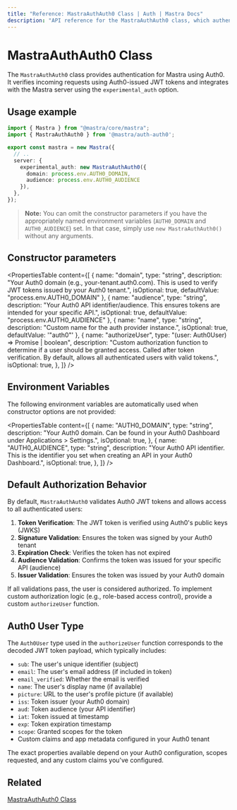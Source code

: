 ```yaml
---
title: "Reference: MastraAuthAuth0 Class | Auth | Mastra Docs"
description: "API reference for the MastraAuthAuth0 class, which authenticates Mastra applications using Auth0 authentication."
---
```


# MastraAuthAuth0 Class

The `MastraAuthAuth0` class provides authentication for Mastra using Auth0. It verifies incoming requests using Auth0-issued JWT tokens and integrates with the Mastra server using the `experimental_auth` option.

## Usage example

```typescript title="src/mastra/index.ts" showLineNumbers copy
import { Mastra } from "@mastra/core/mastra";
import { MastraAuthAuth0 } from '@mastra/auth-auth0';

export const mastra = new Mastra({
  // ..
  server: {
    experimental_auth: new MastraAuthAuth0({
      domain: process.env.AUTH0_DOMAIN,
      audience: process.env.AUTH0_AUDIENCE
    }),
  },
});
```

> **Note:** You can omit the constructor parameters if you have the appropriately named environment variables (`AUTH0_DOMAIN` and `AUTH0_AUDIENCE`) set. In that case, simply use `new MastraAuthAuth0()` without any arguments.

## Constructor parameters

<PropertiesTable
  content={[
    {
      name: "domain",
      type: "string",
      description: "Your Auth0 domain (e.g., your-tenant.auth0.com). This is used to verify JWT tokens issued by your Auth0 tenant.",
      isOptional: true,
      defaultValue: "process.env.AUTH0_DOMAIN"
    },
    {
      name: "audience",
      type: "string",
      description: "Your Auth0 API identifier/audience. This ensures tokens are intended for your specific API.",
      isOptional: true,
      defaultValue: "process.env.AUTH0_AUDIENCE"
    },
    {
      name: "name",
      type: "string",
      description: "Custom name for the auth provider instance.",
      isOptional: true,
      defaultValue: '"auth0"'
    },
    {
      name: "authorizeUser",
      type: "(user: Auth0User) => Promise<boolean> | boolean",
      description: "Custom authorization function to determine if a user should be granted access. Called after token verification. By default, allows all authenticated users with valid tokens.",
      isOptional: true,
    },
  ]}
/>

## Environment Variables

The following environment variables are automatically used when constructor options are not provided:

<PropertiesTable
  content={[
    {
      name: "AUTH0_DOMAIN",
      type: "string",
      description: "Your Auth0 domain. Can be found in your Auth0 Dashboard under Applications > Settings.",
      isOptional: true,
    },
    {
      name: "AUTH0_AUDIENCE",
      type: "string",
      description: "Your Auth0 API identifier. This is the identifier you set when creating an API in your Auth0 Dashboard.",
      isOptional: true,
    },
  ]}
/>

## Default Authorization Behavior

By default, `MastraAuthAuth0` validates Auth0 JWT tokens and allows access to all authenticated users:

1. **Token Verification**: The JWT token is verified using Auth0's public keys (JWKS)
2. **Signature Validation**: Ensures the token was signed by your Auth0 tenant
3. **Expiration Check**: Verifies the token has not expired
4. **Audience Validation**: Confirms the token was issued for your specific API (audience)
5. **Issuer Validation**: Ensures the token was issued by your Auth0 domain

If all validations pass, the user is considered authorized. To implement custom authorization logic (e.g., role-based access control), provide a custom `authorizeUser` function.

## Auth0 User Type

The `Auth0User` type used in the `authorizeUser` function corresponds to the decoded JWT token payload, which typically includes:

- `sub`: The user's unique identifier (subject)
- `email`: The user's email address (if included in token)
- `email_verified`: Whether the email is verified
- `name`: The user's display name (if available)
- `picture`: URL to the user's profile picture (if available)
- `iss`: Token issuer (your Auth0 domain)
- `aud`: Token audience (your API identifier)
- `iat`: Token issued at timestamp
- `exp`: Token expiration timestamp
- `scope`: Granted scopes for the token
- Custom claims and app metadata configured in your Auth0 tenant

The exact properties available depend on your Auth0 configuration, scopes requested, and any custom claims you've configured.

## Related

[MastraAuthAuth0 Class](/docs/auth/auth0)

